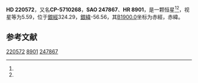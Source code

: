 {{Starbox begin
| name = HD 220572
}}
{{Starbox observe
| epoch = [[J2000.0|J2000.0]]
| constell = {{星座名待查}}<ref name=SIMBAD>{{cite web
 | url=http://simbad.u-strasbg.fr/simbad/sim-id?Ident=HR+8901
 | title =Pulsating variable Star
 | publisher=Centre de Données astronomiques de Strasbourg
 | work=SIMBAD
 | accessdate=2012-07-13}}</ref><ref name=DATA>{{cite web
 | url=http://vizier.u-strasbg.fr/viz-bin/VizieR-5?-out.add=.&-source=5050&-corr=PK=HR&-out.max=9999&HR=8901
 | title=VizieR Detailed Page
 | accessdate=2012-07-13
 | archive-date=2019-02-16
 | archive-url=https://web.archive.org/web/20190216102954/http://vizier.u-strasbg.fr/viz-bin/VizieR-5?-out.add=.&-source=5050&-corr=PK=HR&-out.max=9999&HR=8901
 | dead-url=no
 }}</ref>
| 星官 = 
| ra = {{RA|23|25|19.4}}<ref name=SIMBAD /><ref name=DATA />
| dec = {{DEC|-56|50|57}}<ref name=SIMBAD /><ref name=DATA />
| appmag_v = 5.59<ref name=SIMBAD /><ref name=DATA />
}}
{{Starbox character
| class = K0III<ref name=SIMBAD /><ref name=DATA />
| b-v = 1.07<ref name=SIMBAD /><ref name=DATA />
| u-b = 0.98<ref name=SIMBAD /><ref name=DATA />
| r-i = 0.37E<ref name=SIMBAD /><ref name=DATA />
| variable = 
}}
{{Starbox astrometry
| radial_v = 0.98
| prop_mo_ra = -19
| parallax = 
| p_error = 
}}
{{Starbox catalog
| names =CP-5710268，[[SAO星表|SAO]] 247867，[[HD星表|HD]] 220572，[[HR星表|HR]] 8901}}
{{Starbox reference |Simbad=HR+8901}}
{{Starbox end}}

'''HD 220572'''，又名'''CP-5710268'''，'''SAO 247867'''、'''HR 8901'''，是一颗恒星<ref name=SIMBAD /><ref name=DATA />，视星等为5.59，位于[[銀道座標系|銀經]]324.29，[[銀道座標系|銀緯]]-56.56，其[[B1900.0|B1900.0]]坐标为赤經{{RA|23|19|37.3}}，赤緯{{DEC|-57|-56.56|52}}。

== 参考文献 ==
{{reflist}}

{{star-stub}}

[[Category:HD和HDE天體|220572]]
[[Category:HR天體|8901]]
[[Category:SAO天體|247867]]